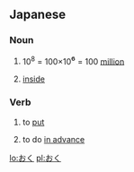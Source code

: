 ==Japanese==
===Noun===
{{ja-noun|h|rom=oku}}

# {{ja-def|億}} 10<sup>8</sup> = 100×10<big>⁶</big> = 100 [[million]]
# {{ja-def|奥}} [[inside]]

===Verb===
{{ja-verb|h|rom=oku}}
# {{ja-def|置く}} to [[put]]
# {{context|following a て-form verb}} to do [[in advance]]

[[lo:おく]]
[[pl:おく]]
